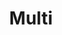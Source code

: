 ---
slug: multi
link: /projects/multi/
category: 'projects'
title: Multi
publicData: Sep 11th 2020
pagesCount: 1
siteLink: https://multi.igromov.digital/
pages: 
    - page:
        - image: ../../assets/images/projects/project-260-multi/multi-0.jpg
        - title: Главная
sortIdx: 260
---